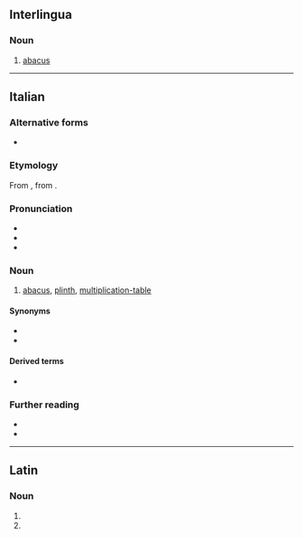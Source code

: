 {{also|Abaco|ábaco}}
==Interlingua==

===Noun===
{{ia-noun}}

# [[abacus]]

----

==Italian==

===Alternative forms===
* {{l|it|abbaco}}

===Etymology===
From {{etyl|la|it}} {{m|la|abacus||counting board}}, from {{etyl|grc|it}} {{m|grc|ἄβαξ||board}}.

===Pronunciation===
* {{IPA|/ˈa.ba.ko/|[ˈäːbäko̞]|lang=it}}
* {{it-stress|àbaco}}
* {{hyphenation|a|ba|co|lang=it}}

===Noun===
{{it-noun|m}}

# [[abacus]], [[plinth]], [[multiplication-table]]

====Synonyms====
* {{l|it|pallottoliere}}
* {{l|it|tavola pitagorica}}

====Derived terms====
* {{l|it|abachista}}

===Further reading===
* {{R:DIO}}
* {{R:CIE}}

----

==Latin==

===Noun===
{{la-noun-form|abacō|g=m}}

# {{inflection of|abacus||dat|s|lang=la}}
# {{inflection of|abacus||abl|s|lang=la}}
